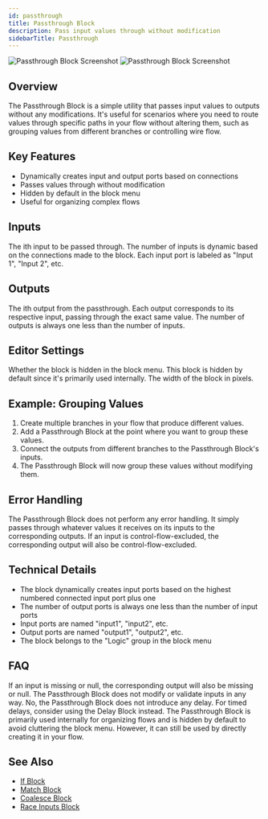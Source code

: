 ```yaml
---
id: passthrough
title: Passthrough Block
description: Pass input values through without modification
sidebarTitle: Passthrough
---
```


<Frame className="block dark:hidden">
  <img src="/block-reference/assets/passthrough_light.png" alt="Passthrough Block Screenshot" />
</Frame>
<Frame className="hidden dark:block">
  <img src="/block-reference/assets/passthrough_dark.png" alt="Passthrough Block Screenshot" />
</Frame>

## Overview
The Passthrough Block is a simple utility that passes input values to outputs without any modifications. It's useful for scenarios where you need to route values through specific paths in your flow without altering them, such as grouping values from different branches or controlling wire flow.

## Key Features

- Dynamically creates input and output ports based on connections
- Passes values through without modification
- Hidden by default in the block menu
- Useful for organizing complex flows

## Inputs

<ParamField path="Input [i]" type="any">
  The ith input to be passed through. The number of inputs is dynamic based on the connections made to the block. Each input port is labeled as "Input 1", "Input 2", etc.
</ParamField>

## Outputs

<ResponseField name="Output [i]" type="any">
  The ith output from the passthrough. Each output corresponds to its respective input, passing through the exact same value. The number of outputs is always one less than the number of inputs.
</ResponseField>

## Editor Settings

<ParamField path="Hidden" type="boolean" default={true}>
  Whether the block is hidden in the block menu. This block is hidden by default since it's primarily used internally.
</ParamField>

<ParamField path="Width" type="number" default={175}>
  The width of the block in pixels.
</ParamField>

## Example: Grouping Values

1. Create multiple branches in your flow that produce different values.
2. Add a Passthrough Block at the point where you want to group these values.
3. Connect the outputs from different branches to the Passthrough Block's inputs.
4. The Passthrough Block will now group these values without modifying them.

## Error Handling

The Passthrough Block does not perform any error handling. It simply passes through whatever values it receives on its inputs to the corresponding outputs. If an input is control-flow-excluded, the corresponding output will also be control-flow-excluded.

## Technical Details

- The block dynamically creates input ports based on the highest numbered connected input port plus one
- The number of output ports is always one less than the number of input ports
- Input ports are named "input1", "input2", etc.
- Output ports are named "output1", "output2", etc.
- The block belongs to the "Logic" group in the block menu

## FAQ

<AccordionGroup>
  <Accordion title="What happens if an input is missing or null?">
    If an input is missing or null, the corresponding output will also be missing or null. The Passthrough Block does not modify or validate inputs in any way.
  </Accordion>

  <Accordion title="Can the Passthrough Block be used to delay execution?">
    No, the Passthrough Block does not introduce any delay. For timed delays, consider using the Delay Block instead.
  </Accordion>

  <Accordion title="Why is this block hidden by default?">
    The Passthrough Block is primarily used internally for organizing flows and is hidden by default to avoid cluttering the block menu. However, it can still be used by directly creating it in your flow.
  </Accordion>
</AccordionGroup>

## See Also

- [If Block](/block-reference/logic/if)
- [Match Block](/block-reference/logic/match)
- [Coalesce Block](/block-reference/logic/coalesce)
- [Race Inputs Block](/block-reference/logic/race-inputs)
